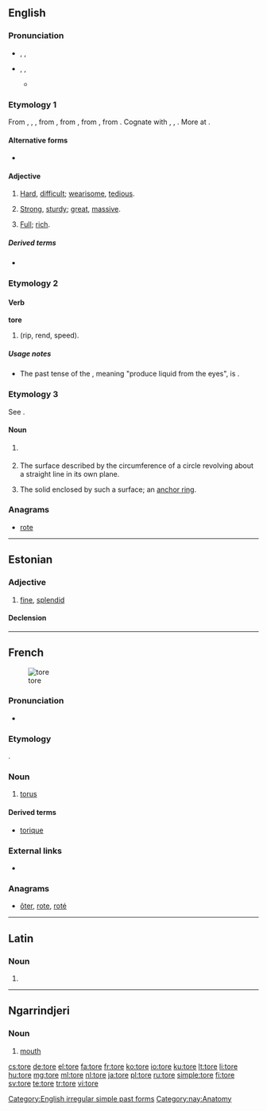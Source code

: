{{also|Tore|töre|-tore}}
==English==

===Pronunciation===
* {{a|RP}} {{enPR|tô(r)}}, {{IPA|/tɔː(ɹ)/}}, {{X-SAMPA|/tO:(r\)/}}
* {{a|US}} {{enPR|tôr}}, {{IPA|/toʊɹ/|/tɔːɹ/}}, {{X-SAMPA|/toUr\/|/tO:r/}}
** {{rhymes|ɔː(r)}}

===Etymology 1===
From {{etyl|enm|en}} {{term|tor|lang=enm}}, {{term|tore|lang=enm}}, {{term|toor|lang=enm}}, from {{etyl|non|en}} {{term|tor-||pos=prefix|hard, difficult, wrong, bad|lang=non}}, from {{etyl|gem-pro|en}} {{recons|tuz-||hard, difficult, wrong, bad|lang=gem-pro}}, from {{etyl|ine-pro|en}} {{recons|dus-||bad, ill, difficult|lang=ine-pro}}, from {{etyl|ine-pro|en}} {{recons|dēwǝ-||to fail, be behind, be lacking|lang=ine-pro}}. Cognate with {{etyl|goh|-}} {{term|zur-||mis-|pos=prefix|lang=goh}}, {{etyl|got|-}} {{term|𐍄𐌿𐌶-||tr=tuz-|hard, difficult|pos=prefix|lang=got|sc=Goth}}, {{etyl|grc|-}} {{term|δυσ-||tr=dys-|pos=prefix|bad, ill, difficult|lang=grc}}. More at {{l|en|dys-}}.

====Alternative forms====
* {{l|en|tor}}

====Adjective====
{{en-adj}}

# {{context|dialectal|or|obsolete|lang=en}} [[hard|Hard]], [[difficult]]; [[wearisome]], [[tedious]].
# {{context|dialectal|or|obsolete|lang=en}} [[strong|Strong]], [[sturdy]]; [[great]], [[massive]].
# {{context|dialectal|or|obsolete|lang=en}} [[full|Full]]; [[rich]].

=====Derived terms=====
* {{l|en|torely}}

===Etymology 2===

====Verb====
'''tore'''

# {{simple past of|tear|nodot=9}} (rip, rend, speed).

=====Usage notes=====
* The past tense of the {{term|tear}}, meaning "produce liquid from the eyes", is {{term|teared}}.

===Etymology 3===
See {{term|torus|lang=en}}.

====Noun====
{{en-noun}}

# {{context|architecture|lang=en}} {{alternative form of|torus}}
# {{context|geometry|lang=en}} The surface described by the circumference of a circle revolving about a straight line in its own plane.
# The solid enclosed by such a surface; an [[anchor ring]].

{{Webster 1913}}

===Anagrams===
* [[rote#English|rote]]

[[Category:English irregular simple past forms]]

----

==Estonian==

===Adjective===
{{et-adj|toreda|toredat}}

# [[fine]], [[splendid]]

====Declension====
{{rfinfl|et|adjective}}

----

==French==
[[Image:Torus.jpg|thumb|tore]]

===Pronunciation===
* {{IPA|/tɔʁ/|lang=fr}}

===Etymology===
{{etyl|la|fr}} {{term|torus|lang=la}}.

===Noun===
{{fr-noun|m}}

# {{context|geometry|lang=fr}} [[torus]]

====Derived terms====
* [[torique]]

===External links===
* {{pedia|lang=fr}}

===Anagrams===
* [[ôter#French|ôter]], [[rote#French|rote]], [[roté#French|roté]]

----

==Latin==

===Noun===
{{la-noun-form|tore}}

# {{inflection of|torus|torus|voc|s|lang=la}}

----

==Ngarrindjeri==

===Noun===
{{head|nay|noun}}

# [[mouth]]

[[Category:nay:Anatomy]]

[[cs:tore]]
[[de:tore]]
[[el:tore]]
[[fa:tore]]
[[fr:tore]]
[[ko:tore]]
[[io:tore]]
[[ku:tore]]
[[lt:tore]]
[[li:tore]]
[[hu:tore]]
[[mg:tore]]
[[ml:tore]]
[[nl:tore]]
[[ja:tore]]
[[pl:tore]]
[[ru:tore]]
[[simple:tore]]
[[fi:tore]]
[[sv:tore]]
[[te:tore]]
[[tr:tore]]
[[vi:tore]]